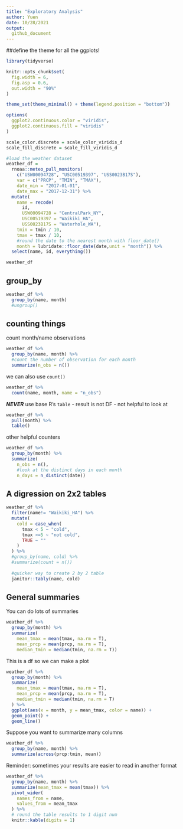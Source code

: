 ```yaml
---
title: "Exploratory Analysis"
author: Yuen
date: 10/28/2021
output: 
  github_document
---
```


##define the theme for all the ggplots!

```r
library(tidyverse)

knitr::opts_chunk$set(
  fig.width = 6,
  fig.asp = 0.6,
  out.width = "90%"
)

theme_set(theme_minimal() + theme(legend.position = "bottom"))

options(
  ggplot2.continuous.color = "viridis",
  ggplot2.continuous.fill = "viridis"
)

scale_color.discrete = scale_color_viridis_d
scale_fill_discrete = scale_fill_viridis_d
```


```r
#load the weather dataset
weather_df = 
  rnoaa::meteo_pull_monitors(
    c("USW00094728", "USC00519397", "USS0023B17S"),
    var = c("PRCP", "TMIN", "TMAX"), 
    date_min = "2017-01-01",
    date_max = "2017-12-31") %>%
  mutate(
    name = recode(
      id, 
      USW00094728 = "CentralPark_NY", 
      USC00519397 = "Waikiki_HA",
      USS0023B17S = "Waterhole_WA"),
    tmin = tmin / 10,
    tmax = tmax / 10,
    #round the date to the nearest month with floor_date()
    month = lubridate::floor_date(date,unit = "month")) %>%
  select(name, id, everything())

weather_df

```

## group_by

```r
weather_df %>% 
  group_by(name, month) 
  #ungroup()
```

## counting things

count month/name observations

```r
weather_df %>% 
  group_by(name, month) %>% 
  #count the number of observation for each month
  summarize(n_obs = n())
```

we can also use `count()`

```r
weather_df %>% 
  count(name, month, name = "n_obs")
```

***NEVER*** use base R's `table`
 - result is not DF
 - not helpful to look at
 
```r
weather_df %>% 
  pull(month) %>% 
  table()
```

other helpful counters

```r
weather_df %>% 
  group_by(month) %>% 
  summarize(
    n_obs = n(),
    #look at the distinct days in each month
    n_days = n_distinct(date))
```

## A digression on 2x2 tables

```r
weather_df %>% 
  filter(name!= "Waikiki_HA") %>% 
  mutate(
    cold = case_when(
      tmax < 5 ~ "cold",
      tmax >=5 ~ "not cold",
      TRUE ~ ""
    )
  ) %>% 
  #group_by(name, cold) %>% 
  #summarize(count = n()) 
  
  #quicker way to create 2 by 2 table
  janitor::tably(name, cold)
```


## General summaries

You can do lots of summaries

```r
weather_df %>% 
  group_by(month) %>% 
  summarize(
    mean_tmax = mean(tmax, na.rm = T),
    mean_prcp = mean(prcp, na.rm = T),
    median_tmin = median(tmin, na.rm = T))
```


This is a df so we can make a plot

```r
weather_df %>% 
  group_by(month) %>% 
  summarize(
    mean_tmax = mean(tmax, na.rm = T),
    mean_prcp = mean(prcp, na.rm = T),
    median_tmin = median(tmin, na.rm = T)
  ) %>% 
  ggplot(aes(x = month, y = mean_tmax, color = name)) +
  geom_point() +
  geom_line()
```


Suppose you want to summarize many columns

```r
weather_df %>% 
  group_by(name, month) %>% 
  summarize(across(prcp:tmin, mean))
```

Reminder: sometimes your results are easier to read in another format

```r
weather_df %>% 
  group_by(name, month) %>% 
  summarize(mean_tmax = mean(tmax)) %>% 
  pivot_wider(
    names_from = name,
    values_from = mean_tmax
  ) %>% 
  # round the table results to 1 digit num
  knitr::kable(digits = 1)
```































